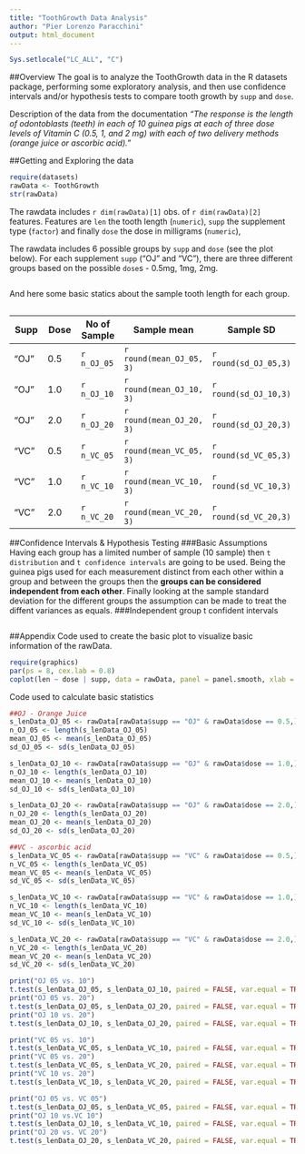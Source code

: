 ```yaml
---
title: "ToothGrowth Data Analysis"
author: "Pier Lorenzo Paracchini"
output: html_document
---
```

```r
Sys.setlocale("LC_ALL", "C")
```
##Overview
The goal is to analyze the ToothGrowth data in the R datasets package, performing some exploratory analysis, and then use confidence intervals and/or hypothesis tests to compare tooth growth by `supp` and `dose`. 

Description of the data from the documentation _"The response is the length of odontoblasts (teeth) in each of 10 guinea pigs at each of three dose levels of Vitamin C (0.5, 1, and 2 mg) with each of two delivery methods (orange juice or ascorbic acid)."_

##Getting and Exploring the data
```r
require(datasets)
rawData <- ToothGrowth
str(rawData)
```
The rawdata includes `r dim(rawData)[1]` obs. of `r dim(rawData)[2]` features. Features are `len` the tooth length (`numeric`), `supp` the supplement type (`factor`) and finally `dose` the dose in milligrams (`numeric`),


The rawdata includes 6 possible groups by `supp` and `dose` (see the plot below). For each supplement `supp` ("OJ" and "VC"), there are three different groups based on the possible `dose`s - 0.5mg, 1mg, 2mg.

```r
```

And here some basic statics about the sample tooth length for each group.
```r
```
Supp | Dose | No of Sample | Sample mean | Sample SD 
---- | ---- | ---- | ---- | ----
"OJ" | 0.5 | `r n_OJ_05` | `r round(mean_OJ_05, 3)` | `r round(sd_OJ_05,3)` 
"OJ" | 1.0 | `r n_OJ_10` | `r round(mean_OJ_10, 3)` | `r round(sd_OJ_10,3)`
"OJ" | 2.0 | `r n_OJ_20` | `r round(mean_OJ_20, 3)` | `r round(sd_OJ_20,3)` 
"VC" | 0.5 | `r n_VC_05` | `r round(mean_VC_05, 3)` | `r round(sd_VC_05,3)` 
"VC" | 1.0 | `r n_VC_10` | `r round(mean_VC_10, 3)` | `r round(sd_VC_10,3)`
"VC" | 2.0 | `r n_VC_20` | `r round(mean_VC_20, 3)` | `r round(sd_VC_20,3)` 

##Confidence Intervals & Hypothesis Testing
###Basic Assumptions
Having each group has a limited number of sample (10 sample) then `t distribution` and `t confidence intervals` are going to be used. Being the guinea pigs used for each measurement distinct from each other within a group and between the groups then the __groups can be considered independent from each other__. Finally looking at the sample standard deviation for the different groups the assumption can be made to treat the diffent variances as equals. 
###Independent group t confident intervals
```r
```

##Appendix
Code used to create the basic plot to visualize basic information of the rawData. 
```r
require(graphics)
par(ps = 8, cex.lab = 0.8)
coplot(len ~ dose | supp, data = rawData, panel = panel.smooth, xlab = "ToothGrowth data: length vs dose, given type of supplement")
```

Code used to calculate basic statistics
```r
##OJ - Orange Juice
s_lenData_OJ_05 <- rawData[rawData$supp == "OJ" & rawData$dose == 0.5,]$len
n_OJ_05 <- length(s_lenData_OJ_05)
mean_OJ_05 <- mean(s_lenData_OJ_05)
sd_OJ_05 <- sd(s_lenData_OJ_05)

s_lenData_OJ_10 <- rawData[rawData$supp == "OJ" & rawData$dose == 1.0,]$len
n_OJ_10 <- length(s_lenData_OJ_10)
mean_OJ_10 <- mean(s_lenData_OJ_10)
sd_OJ_10 <- sd(s_lenData_OJ_10)

s_lenData_OJ_20 <- rawData[rawData$supp == "OJ" & rawData$dose == 2.0,]$len
n_OJ_20 <- length(s_lenData_OJ_20)
mean_OJ_20 <- mean(s_lenData_OJ_20)
sd_OJ_20 <- sd(s_lenData_OJ_20)

##VC - ascorbic acid
s_lenData_VC_05 <- rawData[rawData$supp == "VC" & rawData$dose == 0.5,]$len
n_VC_05 <- length(s_lenData_VC_05)
mean_VC_05 <- mean(s_lenData_VC_05)
sd_VC_05 <- sd(s_lenData_VC_05)

s_lenData_VC_10 <- rawData[rawData$supp == "VC" & rawData$dose == 1.0,]$len
n_VC_10 <- length(s_lenData_VC_10)
mean_VC_10 <- mean(s_lenData_VC_10)
sd_VC_10 <- sd(s_lenData_VC_10)

s_lenData_VC_20 <- rawData[rawData$supp == "VC" & rawData$dose == 2.0,]$len
n_VC_20 <- length(s_lenData_VC_20)
mean_VC_20 <- mean(s_lenData_VC_20)
sd_VC_20 <- sd(s_lenData_VC_20)
```


```r
print("OJ 05 vs. 10")
t.test(s_lenData_OJ_05, s_lenData_OJ_10, paired = FALSE, var.equal = TRUE)
print("OJ 05 vs. 20")
t.test(s_lenData_OJ_05, s_lenData_OJ_20, paired = FALSE, var.equal = TRUE)
print("OJ 10 vs. 20")
t.test(s_lenData_OJ_10, s_lenData_OJ_20, paired = FALSE, var.equal = TRUE)

print("VC 05 vs. 10")
t.test(s_lenData_VC_05, s_lenData_VC_10, paired = FALSE, var.equal = TRUE)
print("VC 05 vs. 20")
t.test(s_lenData_VC_05, s_lenData_VC_20, paired = FALSE, var.equal = TRUE)
print("VC 10 vs. 20")
t.test(s_lenData_VC_10, s_lenData_VC_20, paired = FALSE, var.equal = TRUE)

print("OJ 05 vs. VC 05")
t.test(s_lenData_OJ_05, s_lenData_VC_05, paired = FALSE, var.equal = TRUE)
print("OJ 10 vs.VC 10")
t.test(s_lenData_OJ_10, s_lenData_VC_10, paired = FALSE, var.equal = TRUE)
print("OJ 20 vs. VC 20")
t.test(s_lenData_OJ_20, s_lenData_VC_20, paired = FALSE, var.equal = TRUE)
```